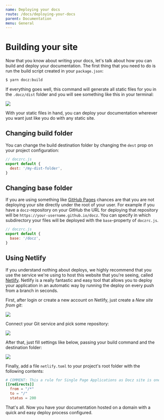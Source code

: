 ```yaml
---
name: Deploying your docs
route: /docs/deploying-your-docs
parent: Documentation
menu: General
---
```


# Building your site

Now that you know about writing your docs, let's talk about how you can build and deploy your documentation.
The first thing that you need to do is run the build script created in your `package.json`:

```bash
$ yarn docz:build
```

If everything goes well, this command will generate all static files for you in the `.docz/dist` folder and you will see something like this in your terminal:

![](https://cdn-std.dprcdn.net/files/acc_649651/qIFhkT)

With your static files in hand, you can deploy your documentation wherever you want just like you do with any static site.

## Changing build folder

You can change the build destination folder by changing the `dest` prop on your project configuration:

```js
// doczrc.js
export default {
  dest: '/my-dist-folder',
}
```

## Changing base folder

If you are using something like [GitHub Pages](https://pages.github.com/) chances are that you are not deploying your site directly under the root of your user. For example if you have a `docz`-repository on your GitHub the URL for deploying that repository will be `https://your-username.github.io/docz`. You can specify in which subdirectory your files will be deployed with the `base`-property of `doczrc.js`.

```js
// doczrc.js
export default {
  base: '/docz',
}
```

## Using Netlify

If you understand nothing about deploys, we highly recommend that you use the service we're using to host this website that you're seeing, called [Netlify](http://netlify.com/). Netlify is a really fantastic and easy tool that allows you to deploy your application in an automatic way by running the deploy on every push from a branch in seconds.

First, after login or create a new account on Netlify, just create a _New site from git_:

![](https://cdn-std.dprcdn.net/files/acc_649651/YTCDFn)

Connect your Git service and pick some repository:

![](https://cdn-std.dprcdn.net/files/acc_649651/cc2g4u)

After that, just fill settings like below, passing your build command and the destination folder:

![](https://cdn-std.dprcdn.net/files/acc_649651/3uvA9J)

Finally, add a file `netlify.toml` to your project's root folder with the following contents:

```toml
# COMMENT: This a rule for Single Page Applications as Docz site is one
[[redirects]]
  from = "/*"
  to = "/"
  status = 200
```

That's all. Now you have your documentation hosted on a domain with a quick and easy deploy process configured.
